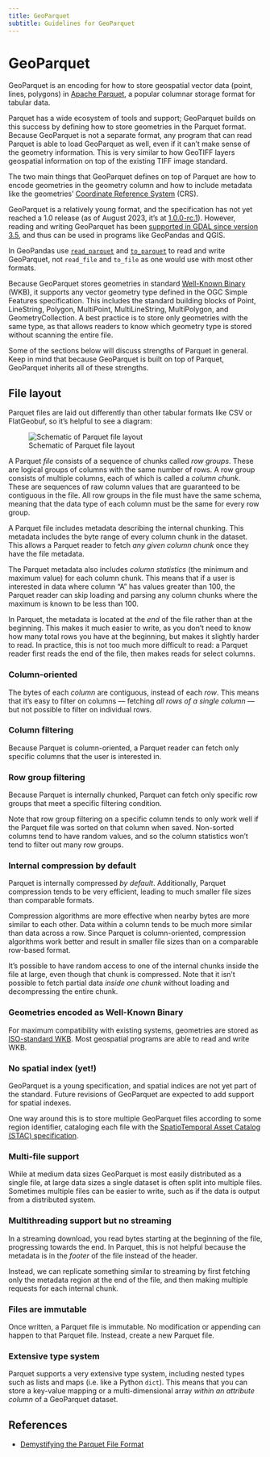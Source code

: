 ```yaml
---
title: GeoParquet
subtitle: Guidelines for GeoParquet
---
```


# GeoParquet

GeoParquet is an encoding for how to store geospatial vector data (point, lines, polygons) in [Apache Parquet](https://parquet.apache.org/), a popular columnar storage format for tabular data.

Parquet has a wide ecosystem of tools and support; GeoParquet builds on this success by defining how to store geometries in the Parquet format. Because GeoParquet is not a separate format, any program that can read Parquet is able to load GeoParquet as well, even if it can't make sense of the geometry information. This is very similar to how GeoTIFF layers geospatial information on top of the existing TIFF image standard.

The two main things that GeoParquet defines on top of Parquet are how to encode geometries in the geometry column and how to include metadata like the geometries' [Coordinate Reference System](https://en.wikipedia.org/wiki/Spatial_reference_system) (CRS).

GeoParquet is a relatively young format, and the specification has not yet reached a 1.0 release (as of August 2023, it's at [1.0.0-rc.1](https://github.com/opengeospatial/geoparquet/releases/tag/v1.0.0-rc.1)). However, reading and writing GeoParquet has been [supported in GDAL since version 3.5](https://gdal.org/drivers/vector/parquet.html), and thus can be used in programs like GeoPandas and QGIS.

::: {.callout-warning}

In GeoPandas use [`read_parquet`](https://geopandas.org/en/stable/docs/reference/api/geopandas.read_parquet.html) and [`to_parquet`](https://geopandas.org/en/stable/docs/reference/api/geopandas.GeoDataFrame.to_parquet.html) to read and write GeoParquet, not `read_file` and `to_file` as one would use with most other formats.

:::



Because GeoParquet stores geometries in standard [Well-Known Binary](https://en.wikipedia.org/wiki/Well-known_text_representation_of_geometry#Well-known_binary) (WKB), it supports any vector geometry type defined in the OGC Simple Features specification. This includes the standard building blocks of Point, LineString, Polygon, MultiPoint, MultiLineString, MultiPolygon, and GeometryCollection. A best practice is to store only geometries with the same type, as that allows readers to know which geometry type is stored without scanning the entire file.

Some of the sections below will discuss strengths of Parquet in general. Keep in mind that because GeoParquet is built on top of Parquet, GeoParquet inherits all of these strengths.

## File layout

Parquet files are laid out differently than other tabular formats like CSV or FlatGeobuf, so it's helpful to see a diagram:

![Schematic of Parquet file layout](../images/geoparquet_layout.png)

A Parquet _file_ consists of a sequence of chunks called _row groups_. These are logical groups of columns with the same number of rows. A row group consists of multiple columns, each of which is called a _column chunk_. These are sequences of raw column values that are guaranteed to be contiguous in the file. All row groups in the file must have the same schema, meaning that the data type of each column must be the same for every row group.

A Parquet file includes metadata describing the internal chunking. This metadata includes the byte range of every column chunk in the dataset. This allows a Parquet reader to fetch _any given column chunk_ once they have the file metadata.

The Parquet metadata also includes _column statistics_ (the minimum and maximum value) for each column chunk. This means that if a user is interested in data where column "A" has values greater than 100, the Parquet reader can skip loading and parsing any column chunks where the maximum is known to be less than 100.

In Parquet, the metadata is located at the _end_ of the file rather than at the beginning. This makes it much easier to write, as you don't need to know how many total rows you have at the beginning, but makes it slightly harder to read. In practice, this is not too much more difficult to read: a Parquet reader first reads the end of the file, then makes reads for select columns.

### Column-oriented

The bytes of each _column_ are contiguous, instead of each _row_. This means that it's easy to filter on columns — fetching _all rows of a single column_ — but not possible to filter on individual rows.

### Column filtering

Because Parquet is column-oriented, a Parquet reader can fetch only specific columns that the user is interested in.

### Row group filtering

Because Parquet is internally chunked, Parquet can fetch only specific row groups that meet a specific filtering condition.

Note that row group filtering on a specific column tends to only work well if the Parquet file was sorted on that column when saved. Non-sorted columns tend to have random values, and so the column statistics won't tend to filter out many row groups.

### Internal compression by default

Parquet is internally compressed _by default_. Additionally, Parquet compression tends to be very efficient, leading to much smaller file sizes than comparable formats.

Compression algorithms are more effective when nearby bytes are more similar to each other. Data within a column tends to be much more similar than data across a row. Since Parquet is column-oriented, compression algorithms work better and result in smaller file sizes than on a comparable row-based format.

It's possible to have random access to one of the internal chunks inside the file at large, even though that chunk is compressed. Note that it isn't possible to fetch partial data _inside one chunk_ without loading and decompressing the entire chunk.

### Geometries encoded as Well-Known Binary

For maximum compatibility with existing systems, geometries are stored as [ISO-standard WKB](https://github.com/opengeospatial/geoparquet/blob/main/format-specs/geoparquet.md#encoding). Most geospatial programs are able to read and write WKB.

### No spatial index (yet!)

GeoParquet is a young specification, and spatial indices are not yet part of the standard. Future revisions of GeoParquet are expected to add support for spatial indexes.

One way around this is to store multiple GeoParquet files according to some region identifier, cataloging each file with the [SpatioTemporal Asset Catalog (STAC) specification](https://stacspec.org).

### Multi-file support

While at medium data sizes GeoParquet is most easily distributed as a single file, at large data sizes a single dataset is often split into multiple files. Sometimes multiple files can be easier to write, such as if the data is output from a distributed system.

### Multithreading support but no streaming

In a streaming download, you read bytes starting at the beginning of the file, progressing towards the end. In Parquet, this is not helpful because the metadata is in the _footer_ of the file instead of the header.

Instead, we can replicate something similar to streaming by first fetching only the metadata region at the end of the file, and then making multiple requests for each internal chunk.

### Files are immutable

Once written, a Parquet file is immutable. No modification or appending can happen to that Parquet file. Instead, create a new Parquet file.

### Extensive type system

Parquet supports a very extensive type system, including nested types such as lists and maps (i.e. like a Python `dict`). This means that you can store a key-value mapping or a multi-dimensional array _within an attribute column_ of a GeoParquet dataset.

## References

- [Demystifying the Parquet File Format](https://towardsdatascience.com/demystifying-the-parquet-file-format-13adb0206705)